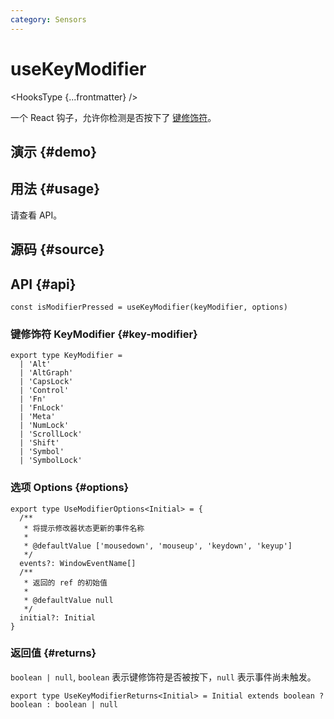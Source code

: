 ```yaml
---
category: Sensors
---
```


# useKeyModifier


<HooksType {...frontmatter} />

一个 React 钩子，允许你检测是否按下了 [键修饰符](https://developer.mozilla.org/zh-CN/docs/Web/API/KeyboardEvent/getModifierState)。

## 演示 \{#demo}


<App />

## 用法 \{#usage}

请查看 API。

## 源码 \{#source}


<Source />

## API \{#api}

```tsx
const isModifierPressed = useKeyModifier(keyModifier, options)
```

### 键修饰符 KeyModifier \{#key-modifier}

```tsx
export type KeyModifier =
  | 'Alt'
  | 'AltGraph'
  | 'CapsLock'
  | 'Control'
  | 'Fn'
  | 'FnLock'
  | 'Meta'
  | 'NumLock'
  | 'ScrollLock'
  | 'Shift'
  | 'Symbol'
  | 'SymbolLock'
```

### 选项 Options \{#options}

```tsx
export type UseModifierOptions<Initial> = {
  /**
   * 将提示修改器状态更新的事件名称
   *
   * @defaultValue ['mousedown', 'mouseup', 'keydown', 'keyup']
   */
  events?: WindowEventName[]
  /**
   * 返回的 ref 的初始值
   *
   * @defaultValue null
   */
  initial?: Initial
}
```

### 返回值 \{#returns}

`boolean | null`, `boolean` 表示键修饰符是否被按下，`null` 表示事件尚未触发。

```tsx
export type UseKeyModifierReturns<Initial> = Initial extends boolean ? boolean : boolean | null
```
